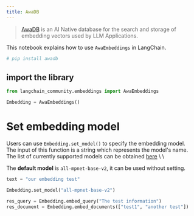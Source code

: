 ```yaml
---
title: AwaDB
---
```


>[AwaDB](https://github.com/awa-ai/awadb) is an AI Native database for the search and storage of embedding vectors used by LLM Applications.

This notebook explains how to use `AwaEmbeddings` in LangChain.

```python
# pip install awadb
```

## import the library

```python
from langchain_community.embeddings import AwaEmbeddings
```

```python
Embedding = AwaEmbeddings()
```

# Set embedding model

Users can use `Embedding.set_model()` to specify the embedding model. \
The input of this function is a string which represents the model's name. \
The list of currently supported models can be obtained [here](https://github.com/awa-ai/awadb) \ \

The **default model** is `all-mpnet-base-v2`, it can be used without setting.

```python
text = "our embedding test"

Embedding.set_model("all-mpnet-base-v2")
```

```python
res_query = Embedding.embed_query("The test information")
res_document = Embedding.embed_documents(["test1", "another test"])
```
